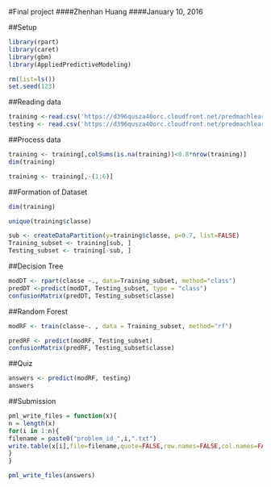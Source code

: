 #Final project
####Zhenhan Huang
####January 10, 2016


##Setup

```r
library(rpart)
library(caret)
library(gbm)
library(AppliedPredictiveModeling)

rm(list=ls())
set.seed(123)
```



##Reading data

```r
training <-read.csv('https://d396qusza40orc.cloudfront.net/predmachlearn/pml-training.csv', na.strings=c('NA','','#DIV/0!'))
testing <- read.csv('https://d396qusza40orc.cloudfront.net/predmachlearn/pml-testing.csv', na.strings=c('NA','','#DIV/0!'))
```


##Process data

```r
training <- training[,colSums(is.na(training))<0.8*nrow(training)]
dim(training)
```

```r
training <- training[,-(1:6)]
```

##Formation of Dataset

```r
dim(training)
```

```r
unique(training$classe)
```

```r
sub <- createDataPartition(y=training$classe, p=0.7, list=FALSE)
Training_subset <- training[sub, ] 
Testing_subset <- training[-sub, ]
```

##Decision Tree
```r
modDT <- rpart(classe ~., data=Training_subset, method="class")
predDT <-predict(modDT, Testing_subset, type = "class")
confusionMatrix(predDT, Testing_subset$classe)
```

##Random Forest

```r
modRF <- train(classe~. , data = Training_subset, method="rf")
```

```r
predRF <- predict(modRF, Testing_subset)
confusionMatrix(predRF, Testing_subset$classe)
```

##Quiz
```r
answers <- predict(modRF, testing)
answers
```

##Submission
```r
pml_write_files = function(x){
n = length(x)
for(i in 1:n){
filename = paste0("problem_id_",i,".txt")
write.table(x[i],file=filename,quote=FALSE,row.names=FALSE,col.names=FALSE)
}
}

pml_write_files(answers)
```
